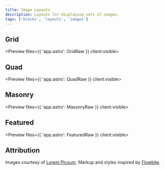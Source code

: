 ```yaml
---
title: Image Layouts
description: Layouts for displaying sets of images.
tags: ['blocks', 'layouts', 'images']
---
```



## Grid

<Preview files={{ 'app.astro': GridRaw }} client:visible>
	<Grid />
</Preview>

## Quad

<Preview files={{ 'app.astro': QuadRaw }} client:visible>
	<Quad />
</Preview>

## Masonry

<Preview files={{ 'app.astro': MasonryRaw }} client:visible>
	<Masonry />
</Preview>

## Featured

<Preview files={{ 'app.astro': FeaturedRaw }} client:visible>
	<Featured />
</Preview>

## Attribution

Images courtesy of [Lorem Picsum](https://picsum.photos/). Markup and styles inspired by [Flowbite](https://flowbite.com/docs/components/gallery/#masonry-grid).
